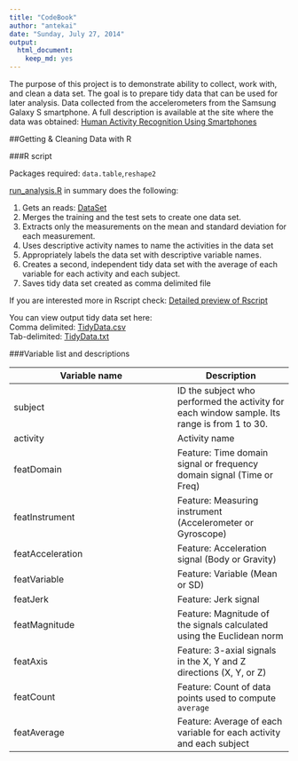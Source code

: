 ```yaml
---
title: "CodeBook"
author: "antekai"
date: "Sunday, July 27, 2014"
output:
  html_document:
    keep_md: yes
---
```

The purpose of this project is to demonstrate ability to collect, work with, and clean a data set. The goal is to prepare tidy data that can be used for later analysis. Data collected from the accelerometers from the Samsung Galaxy S smartphone. A full description is available at the site where the data was obtained: [Human Activity Recognition Using Smartphones](http://archive.ics.uci.edu/ml/datasets/Human+Activity+Recognition+Using+Smartphones)
    

##Getting & Cleaning Data with R


###R script

Packages required: `data.table`,`reshape2`

[run_analysis.R](https://github.com/antekai/GCDproject/blob/master/run_analysis.R) in summary does the following:

1. Gets an reads: [DataSet](https://d396qusza40orc.cloudfront.net/getdata%2Fprojectfiles%2FUCI%20HAR%20Dataset.zip)
2. Merges the training and the test sets to create one data set.
3. Extracts only the measurements on the mean and standard deviation for each    measurement. 
4. Uses descriptive activity names to name the activities in the data set
5. Appropriately labels the data set with descriptive variable names. 
6. Creates a second, independent tidy data set with the average of each variable for each activity and each subject.
7. Saves tidy data set created as comma delimited file 

If you are interested more in Rscript check:
[Detailed preview of Rscript](http://htmlpreview.github.io/?https://github.com/antekai/GCDproject/blob/master/run_analysis.html)

You can view output tidy data set here:   
Comma delimited: [TidyData.csv](https://github.com/antekai/GCDproject/blob/master/tidyData.csv)  
Tab-delimited: [TidyData.txt](https://github.com/antekai/GCDproject/blob/master/tidyData.txt)

###Variable list and descriptions

Variable name | Description
-----------------|------------
subject | ID the subject who performed the activity for each window sample. Its range is from 1 to 30.
activity | Activity name
featDomain | Feature: Time domain signal or frequency domain signal (Time or Freq)
featInstrument | Feature: Measuring instrument (Accelerometer or Gyroscope)
featAcceleration | Feature: Acceleration signal (Body or Gravity)
featVariable | Feature: Variable (Mean or SD)
featJerk | Feature: Jerk signal
featMagnitude | Feature: Magnitude of the signals calculated using the Euclidean norm
featAxis | Feature: 3-axial signals in the X, Y and Z directions (X, Y, or Z)
featCount | Feature: Count of data points used to compute `average`
featAverage | Feature: Average of each variable for each activity and each subject


